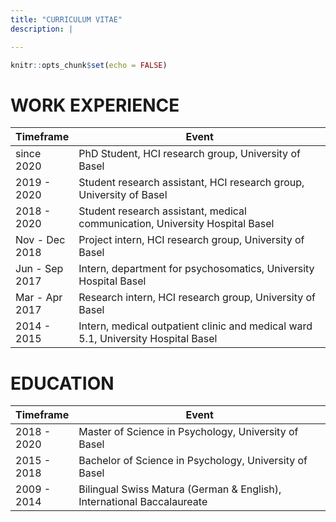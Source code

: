 ```yaml
---
title: "CURRICULUM VITAE"
description: |

---
```


```r
knitr::opts_chunk$set(echo = FALSE)
```

# WORK EXPERIENCE

| Timeframe             | Event                                                                                           |
|-----------------------|-------------------------------------------------------------------------------------------------|
| since 2020            | PhD Student, HCI research group, University of Basel                                            |
| 2019 - 2020           | Student research assistant, HCI research group, University of Basel                             |
| 2018 - 2020           | Student research assistant, medical communication, University Hospital Basel                    |
| Nov - Dec 2018        | Project intern, HCI research group, University of Basel                                         |
| Jun - Sep 2017        | Intern, department for psychosomatics, University Hospital Basel                                |
| Mar - Apr 2017        | Research intern, HCI research group, University of Basel                                        |
| 2014 - 2015           | Intern, medical outpatient clinic and medical ward 5.1, University Hospital Basel               |


# EDUCATION

| Timeframe             | Event                                                                                           |
|-----------------------|-------------------------------------------------------------------------------------------------|
| 2018 - 2020           | Master of Science in Psychology, University of Basel                                            |
| 2015 - 2018           | Bachelor of Science in Psychology, University of Basel                                          |
| 2009 - 2014           | Bilingual Swiss Matura (German & English), International Baccalaureate                          |